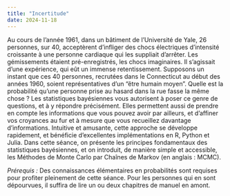 ```yaml
---
title: "Incertitude"
date: 2024-11-18
---
```


Au cours de l'année 1961, dans un bâtiment de l'Université de Yale, 26 personnes, sur 40, acceptèrent d'infliger des chocs électriques d'intensité croissante à une personne cardiaque qui les suppliait d'arrêter. Les gémissements étaient pré-enregistrés, les chocs imaginaires. Il s'agissait d'une expérience, qui eût un immense retentissement. Supposons un instant que ces 40 personnes, recrutées dans le Connecticut au début des années 1960, soient représentatives d'un "être humain moyen". Quelle est la probabilité qu'une personne prise au hasard dans la rue fasse la même chose ? Les statistiques bayésiennes vous autorisent à poser ce genre de questions, et à y répondre précisément. Elles permettent aussi de prendre en compte les informations que vous pouvez avoir par ailleurs, et d'affiner vos croyances au fur et à mesure que vous recueillez davantage d'informations. Intuitive et amusante, cette approche se développe rapidement, et bénéficie d'excellentes implémentations en R, Python et Julia. Dans cette séance, on présente les principes fondamentaux des statistiques bayésiennes, et on introduit, de manière simple et accessible, les Méthodes de Monte Carlo par Chaînes de Markov (en anglais : MCMC).

*Prérequis :* Des connaissances élémentaires en probabilités sont requises pour profiter pleinement de cette séance. Pour les personnes qui en sont dépourvues, il suffira de lire un ou deux chapitres de manuel en amont.